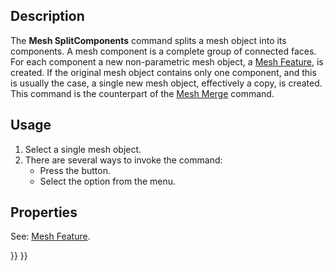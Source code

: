 <languages/>

{{Docnav
|[[Mesh_Merge|Merge]]
|[[MeshPart_CreateFlatMesh|CreateFlatMesh]]
|[[Mesh_Workbench|Mesh]]
|IconL=Mesh_Merge.svg
|IconR=MeshPart_CreateFlatMesh.svg
|IconC=Workbench_Mesh.svg
}}

{{GuiCommand
|Name=Mesh SplitComponents
|MenuLocation=Meshes → Split by components
|Workbenches=[[Mesh_Workbench|Mesh]]
|Version=0.19
|SeeAlso=[[Mesh_Merge|Mesh Merge]]
}}

==Description==

The '''Mesh SplitComponents''' command splits a mesh object into its components. A mesh component is a complete group of connected faces. For each component a new non-parametric mesh object, a [[Mesh_Feature|Mesh Feature]], is created. If the original mesh object contains only one component, and this is usually the case, a single new mesh object, effectively a copy, is created. This command is the counterpart of the [[Mesh_Merge|Mesh Merge]] command.

==Usage==

# Select a single mesh object.
# There are several ways to invoke the command:
#* Press the {{Button|[[Image:Mesh_SplitComponents.svg|16px]] [[Mesh_SplitComponents|Split by components]]}} button.
#* Select the {{MenuCommand|Meshes → [[Image:Mesh_SplitComponents.svg|16px]] Split by components}} option from the menu.

==Properties==

See: [[Mesh_Feature|Mesh Feature]].


{{Docnav
|[[Mesh_Merge|Merge]]
|[[MeshPart_CreateFlatMesh|CreateFlatMesh]]
|[[Mesh_Workbench|Mesh]]
|IconL=Mesh_Merge.svg
|IconR=MeshPart_CreateFlatMesh.svg
|IconC=Workbench_Mesh.svg
}}

{{Mesh Tools navi{{#translation:}}}}
{{Userdocnavi{{#translation:}}}}